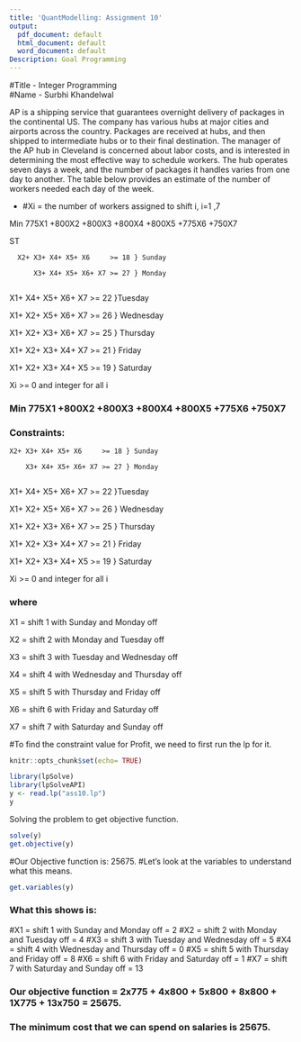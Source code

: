 ---
title: 'QuantModelling: Assignment 10'
output:
  pdf_document: default
  html_document: default
  word_document: default
Description: Goal Programming
---
#Title - Integer Programming  
#Name - Surbhi Khandelwal  



AP is a shipping service that guarantees overnight delivery of packages in the continental US.
The company has various hubs at major cities and airports across the country. Packages are
received at hubs, and then shipped to intermediate hubs or to their final destination.
The manager of the AP hub in Cleveland is concerned about labor costs, and is interested in
determining the most effective way to schedule workers. The hub operates seven days a week,
and the number of packages it handles varies from one day to another. The table below provides
an estimate of the number of workers needed each day of the week.


*
#Xi = the number of workers assigned to shift i, i=1 ,7

Min 775X1 +800X2 +800X3 +800X4 +800X5 +775X6 +750X7

ST

      X2+ X3+ X4+ X5+ X6     >= 18 } Sunday
    
          X3+ X4+ X5+ X6+ X7 >= 27 } Monday
        
  X1+         X4+ X5+ X6+ X7 >= 22 }Tuesday

  X1+ X2+         X5+ X6+ X7 >= 26 } Wednesday
  
  X1+ X2+ X3+         X6+ X7 >= 25 } Thursday
  
  X1+ X2+ X3+ X4+         X7 >= 21 } Friday
  
  X1+ X2+ X3+ X4+ X5         >= 19 } Saturday
  
  Xi >= 0  and integer for all i 



### Min 775X1 +800X2 +800X3 +800X4 +800X5 +775X6 +750X7

### Constraints:
    X2+ X3+ X4+ X5+ X6     >= 18 } Sunday
    
        X3+ X4+ X5+ X6+ X7 >= 27 } Monday
        
X1+         X4+ X5+ X6+ X7 >= 22 }Tuesday

X1+ X2+         X5+ X6+ X7 >= 26 } Wednesday

X1+ X2+ X3+         X6+ X7 >= 25 } Thursday

X1+ X2+ X3+ X4+         X7 >= 21 } Friday

X1+ X2+ X3+ X4+ X5         >= 19 } Saturday

Xi >= 0  and integer for all i 

### where
X1 = shift 1 with Sunday and Monday off

X2 = shift 2 with Monday and Tuesday off

X3 = shift 3 with Tuesday and Wednesday off

X4 = shift 4 with Wednesday and Thursday off

X5 = shift 5 with Thursday and Friday off

X6 = shift 6 with Friday and Saturday off

X7 = shift 7 with Saturday and Sunday off

#To find the constraint value for Profit, we need to first run the lp for it.

```{r setup, include=FALSE}
knitr::opts_chunk$set(echo= TRUE)
```

```{r comment=NA }
library(lpSolve)
library(lpSolveAPI)
y <- read.lp("ass10.lp")
y
```

Solving the problem to get objective function. 
```{r}
solve(y)
get.objective(y)

```
#Our Objective function is: 25675.
#Let's look at the variables to understand what this means.

```{r}

get.variables(y)
```


### What this shows is:
#X1 = shift 1 with Sunday and Monday off = 2
#X2 = shift 2 with Monday and Tuesday off = 4
#X3 = shift 3 with Tuesday and Wednesday off = 5
#X4 = shift 4 with Wednesday and Thursday off = 0
#X5 = shift 5 with Thursday and Friday off = 8
#X6 = shift 6 with Friday and Saturday off = 1
#X7 = shift 7 with Saturday and Sunday off = 13

### Our objective function = 2x775 + 4x800 + 5x800 + 8x800 + 1X775 + 13x750 = 25675.
### The minimum cost that we can spend on salaries is 25675.